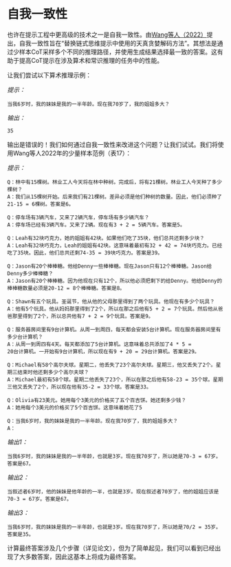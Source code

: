 # 自我一致性

也许在提示工程中更高级的技术之一是自我一致性。由[Wang等人（2022）](https://arxiv.org/pdf/2203.11171.pdf)提出，自我一致性旨在“替换链式思维提示中使用的天真贪婪解码方法”。其想法是通过少样本CoT采样多个不同的推理路径，并使用生成结果选择最一致的答案。这有助于提高CoT提示在涉及算术和常识推理的任务中的性能。

让我们尝试以下算术推理示例：

*提示：*
```
当我6岁时，我的妹妹是我的一半年龄。现在我70岁了，我的姐姐多大？
```

*输出：*
```
35
```

输出是错误的！我们如何通过自我一致性来改进这个问题？让我们试试。我们将使用Wang等人2022年的少量样本范例（表17）：

*提示：*
```
Q：林中有15棵树。林业工人今天将在林中种树。完成后，将有21棵树。林业工人今天种了多少棵树？
A：我们从15棵树开始。后来我们有21棵树。差异必须是他们种树的数量。因此，他们必须种了21-15 = 6棵树。答案是6。

Q：停车场有3辆汽车，又来了2辆汽车，停车场有多少辆汽车？
A：停车场已经有3辆汽车。又来了2辆。现在有3 + 2 = 5辆汽车。答案是5。

Q：Leah有32块巧克力，她的姐姐有42块。如果他们吃了35块，他们总共还剩多少块？
A：Leah有32块巧克力，Leah的姐姐有42块。这意味着最初有32 + 42 = 74块巧克力。已经吃了35块。因此，他们总共还剩74-35 = 39块巧克力。答案是39。

Q：Jason有20个棒棒糖。他给Denny一些棒棒糖。现在Jason只有12个棒棒糖。Jason给Denny多少棒棒糖？
A：Jason有20个棒棒糖。因为他现在只有12个，所以他必须把剩下的给Denny。他给Denny的棒棒糖数量必须是20-12 = 8个棒棒糖。答案是8。

Q：Shawn有五个玩具。圣诞节，他从他的父母那里得到了两个玩具。他现在有多少个玩具？
A：他有5个玩具。他从妈妈那里得到了2个，所以在那之后他有5 + 2 = 7个玩具。然后他从爸爸那里得到了2个，所以总共他有7 + 2 = 9个玩具。答案是9。

Q：服务器房间里有9台计算机。从周一到周四，每天都会安装5台计算机。现在服务器房间里有多少台计算机？
A：从周一到周四有4天。每天都添加了5台计算机。这意味着总共添加了4 * 5 =
20台计算机。一开始有9台计算机，所以现在有9 + 20 = 29台计算机。答案是29。

Q：Michael有58个高尔夫球。星期二，他丢失了23个高尔夫球。星期三，他又丢失了2个。星期三结束时他还剩多少个高尔夫球？
A：Michael最初有58个球。星期二他丢失了23个，所以在那之后他有58-23 = 35个球。星期三他又丢失了2个，所以现在他有35-2 = 33个球。答案是33。

Q：Olivia有23美元。她用每个3美元的价格买了五个百吉饼。她还剩多少钱？
A：她用每个3美元的价格买了5个百吉饼。这意味着她花了5

Q：当我6岁时，我的妹妹是我的一半年龄。现在我70岁了，我的姐姐多大？
A：
```

*输出1：*
```
当我6岁时，我的妹妹是我的一半年龄，也就是3岁。现在我70岁了，所以她是70-3 = 67岁。答案是67。
```

*输出2：*
```
当叙述者6岁时，他的妹妹是他年龄的一半，也就是3岁。现在叙述者70岁了，他的姐姐应该是70-3 = 67岁。答案是67。
```

*输出3：*
```
当我6岁时，我的妹妹是我的一半年龄，也就是3岁。现在我70岁了，所以她是70/2 = 35岁。答案是35。
```

计算最终答案涉及几个步骤（详见论文），但为了简单起见，我们可以看到已经出现了大多数答案，因此这基本上将成为最终答案。
